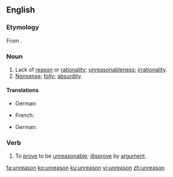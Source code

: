 ==English==

===Etymology===
From {{prefix|un|reason|lang=en}}.

===Noun===
{{en-noun|-}}

# Lack of [[reason]] or [[rationality]]; [[unreasonableness]]; [[irrationality]].
# [[nonsense|Nonsense]]; [[folly]]; [[absurdity]].

====Translations====
{{trans-top|lack of reason}}
* German: {{t+|de|Unvernunft|f}}
{{trans-mid}}
{{trans-bottom}}

{{trans-top|nonsense, folly}}
* French: {{t+|fr|déraison|f}}
{{trans-mid}}
* German: {{t+|de|Torheit|f}}
{{trans-bottom}}

===Verb===
{{en-verb}}

# {{context|transitive|rare|lang=en}} To [[prove]] to be [[unreasonable]]; [[disprove]] by [[argument]].

[[fa:unreason]]
[[ko:unreason]]
[[ku:unreason]]
[[vi:unreason]]
[[zh:unreason]]